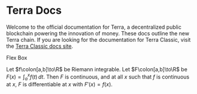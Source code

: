 
# Terra Docs

Welcome to the official documentation for Terra, a decentralized public blockchain powering the innovation of money. These docs outline the new Terra chain. If you are looking for the documentation for Terra Classic, visit the [Terra Classic docs site](https://classic-docs.terra.money/). 


<Flex>
  <Box
    p={3}
    width={1/2}
    color='black'
    bg='primary'>
    Flex
  </Box>
  <Box
    p={3}
    width={1/2}
    color='black'
    bg='secondary'>
    Box
  </Box>
</Flex>


Let $f\colon[a,b]\to\R$ be Riemann integrable. Let $F\colon[a,b]\to\R$ be
$F(x)=\int_{a}^{x} f(t)\,dt$. Then $F$ is continuous, and at all $x$ such that
$f$ is continuous at $x$, $F$ is differentiable at $x$ with $F'(x)=f(x)$.